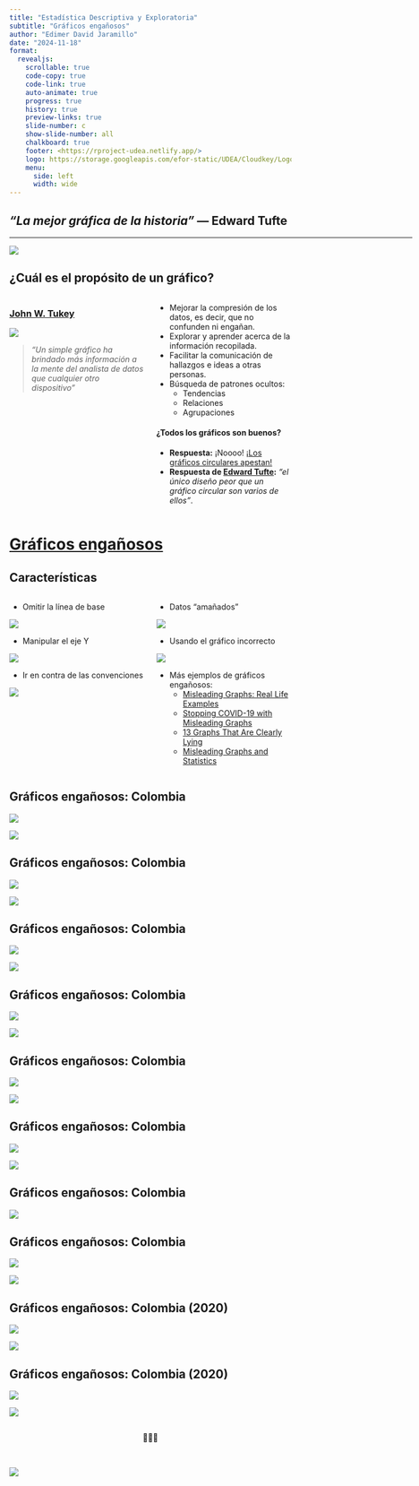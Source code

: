 ```yaml
---
title: "Estadística Descriptiva y Exploratoria"
subtitle: "Gráficos engañosos"
author: "Edimer David Jaramillo"
date: "2024-11-18"
format:
  revealjs:
    scrollable: true
    code-copy: true
    code-link: true
    auto-animate: true
    progress: true
    history: true
    preview-links: true
    slide-number: c
    show-slide-number: all
    chalkboard: true
    footer: <https://rproject-udea.netlify.app/>
    logo: https://storage.googleapis.com/efor-static/UDEA/Cloudkey/Logohorizontal.png
    menu:
      side: left
      width: wide
---
```


## *"La mejor gráfica de la historia"* — Edward Tufte
<html><div style='float:left'></div><hr color='#EB811B' size=1px width=720px></html> 

![](https://upload.wikimedia.org/wikipedia/commons/thumb/2/29/Minard.png/1200px-Minard.png){fig-align="center"}

## ¿Cuál es el propósito de un gráfico?

::: columns

::: {.column width="50%"}

### [John W. Tukey](https://es.wikipedia.org/wiki/John_W._Tukey)

![](https://upload.wikimedia.org/wikipedia/en/e/e9/John_Tukey.jpg){fig-align="center"}

> *“Un simple gráfico ha brindado más información a la mente del analista de datos que cualquier otro dispositivo”*

:::

::: {.column width="50%"}

- Mejorar la compresión de los datos, es decir, que no confunden ni engañan.   
- Explorar y aprender acerca de la información recopilada.    
- Facilitar la comunicación de hallazgos e ideas a otras personas.    
- Búsqueda de patrones ocultos:   
  - Tendencias
  - Relaciones
  - Agrupaciones

#### ¿Todos los gráficos son buenos?

- **Respuesta:** ¡Noooo! [¡Los gráficos circulares  apestan!](https://medium.com/the-mission/to-pie-charts-3b1f57bcb34a)
- **Respuesta de [Edward Tufte](https://www.edwardtufte.com/tufte/):** *"el único diseño peor que un gráfico circular son varios de ellos"*.

:::

:::

# [Gráficos engañosos](https://es.qaz.wiki/wiki/Misleading_graph)


## Características

::: columns

::: {.column width="50%"}
- Omitir la línea de base

![](images/mis1.png){fig-align="center"}

- Manipular el eje Y

![](images/mis2.png){fig-align="center"}

- Ir en contra de las convenciones

![](images/mis5.png){fig-align="center"}

:::

::: {.column width="50%"}

- Datos "amañados"

![](images/mis3.png){fig-align="center"}

- Usando el gráfico incorrecto

![](images/mis4.png){fig-align="center"}

- Más ejemplos de gráficos engañosos:
  - [Misleading Graphs: Real Life Examples](https://www.statisticshowto.com/misleading-graphs/)
  - [Stopping COVID-19 with Misleading Graphs](https://towardsdatascience.com/stopping-covid-19-with-misleading-graphs-6812a61a57c9)
  - [13 Graphs That Are Clearly Lying](https://www.buzzfeednews.com/article/katienotopoulos/graphs-that-lied-to-us)
  - [Misleading Graphs and Statistics](https://faculty.atu.edu/mfinan/2043/section31.pdf)

:::

:::

## Gráficos engañosos: Colombia

![](images/encuesta1.png){fig-align="center"}

![](images/encuesta2.png){fig-align="center"}

## Gráficos engañosos: Colombia

![](images/encuesta3.png){fig-align="center"}

![](images/encuesta4.png){fig-align="center"}


## Gráficos engañosos: Colombia

![](images/encuesta5.png){fig-align="center"}

![](images/encuesta6.png){fig-align="center"}

## Gráficos engañosos: Colombia

![](images/encuesta7.png){fig-align="center"}

![](images/encuesta8.png){fig-align="center"}

## Gráficos engañosos: Colombia

![](images/img9.png){fig-align="center"}

![](images/img10.png){fig-align="center"}

## Gráficos engañosos: Colombia

![](images/img11.png){fig-align="center"}

![](images/img12.png){fig-align="center"}


## Gráficos engañosos: Colombia

![](images/img13.png){fig-align="center"}


## Gráficos engañosos: Colombia

![](images/img14.png){fig-align="center"}

![](images/img15.png){fig-align="center"}



## Gráficos engañosos: Colombia (2020)

![](images/nueva1.png){fig-align="center"}

![](images/nueva4.png){fig-align="center"}



## Gráficos engañosos: Colombia (2020)

![](images/nueva3.png){fig-align="center"}

![](images/nueva2.png){fig-align="center"}

## 
 
<center>
🤝🙂🤝
</center>

<br>

![](images/gracias.gif){fig-align="center"}